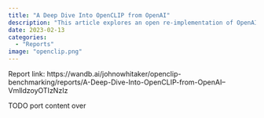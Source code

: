 ```yaml
---
title: "A Deep Dive Into OpenCLIP from OpenAI"
description: "This article explores an open re-implementation of OpenAI's CLIP model for zero-shot classification and covers its additional uses and its potential issues."
date: 2023-02-13
categories: 
  - "Reports"
image: "openclip.png"
---
```


Report link: https://wandb.ai/johnowhitaker/openclip-benchmarking/reports/A-Deep-Dive-Into-OpenCLIP-from-OpenAI--VmlldzoyOTIzNzIz

TODO port content over